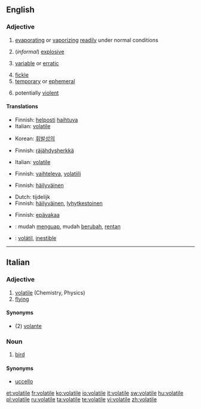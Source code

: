 ==English==

===Adjective===
{{wikipedia}}
{{infl|en|adjective}}

# {{physics}} [[evaporating]] or [[vaporizing]] [[readily]] under normal conditions
# {{chemistry}} (''informal'') [[explosive]]
# {{context|of a price etc}} [[variable]] or [[erratic]]
# [[fickle]]
# [[temporary]] or [[ephemeral]]
# {{context|of a situation}} potentially [[violent]]

====Translations====
{{trans-top|evaporating or vaporizing readily under normal conditions}}
* Finnish: [[helposti]] [[haihtuva]]
* Italian: [[volatile#Italian|volatile]]
{{trans-mid}}
* Korean: [[휘발성의]]
{{trans-bottom}}

{{trans-top|(informal) explosive}}
* Finnish: [[räjähdysherkkä]]
{{trans-mid}}
* Italian: [[volatile#Italian|volatile]]
{{trans-bottom}}

{{trans-top|(of a price etc) variable or erratic}}
* Finnish: [[vaihteleva]], [[volatiili]]
{{trans-mid}}
{{trans-bottom}}

{{trans-top|fickle}}
* Finnish: [[häilyväinen]]
{{trans-mid}}
{{trans-bottom}}

{{trans-top|temporary or ephemeral}}
* Dutch: tijdelijk
* Finnish: [[häilyväinen]], [[lyhytkestoinen]]
{{trans-mid}}
{{trans-bottom}}

{{trans-top|(of a situation) potentially violent}}
* Finnish: [[epävakaa]]
{{trans-mid}}
{{trans-bottom}}

{{checktrans-top}}
* {{ttbc|Indonesian}}: mudah [[uap|menguap]], mudah [[ubah|berubah]], [[rentan]]
* {{ttbc|Spanish}}: [[volátil]], [[inestible]]
{{checktrans-bottom}}

----

==Italian==

===Adjective===
{{it-adj|volatil|e|i}}

# [[volatile#English|volatile]] (Chemistry, Physics)
# [[flying]]

====Synonyms====
* (2) [[volante]]

===Noun===
{{it-noun|volatil|m|e|i}}

# [[bird]]

====Synonyms====
* [[uccello]]

[[et:volatile]]
[[fr:volatile]]
[[ko:volatile]]
[[io:volatile]]
[[it:volatile]]
[[sw:volatile]]
[[hu:volatile]]
[[pl:volatile]]
[[ru:volatile]]
[[ta:volatile]]
[[te:volatile]]
[[vi:volatile]]
[[zh:volatile]]